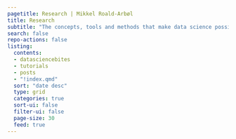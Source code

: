 ```yaml
---
pagetitle: Research | Mikkel Roald-Arbøl
title: Research
subtitle: "The concepts, tools and methods that make data science possible."
search: false
repo-actions: false
listing:
  contents: 
  - datasciencebites
  - tutorials
  - posts
  - "!index.qmd"
  sort: "date desc"
  type: grid
  categories: true
  sort-ui: false
  filter-ui: false
  page-size: 30
  feed: true
---
```

